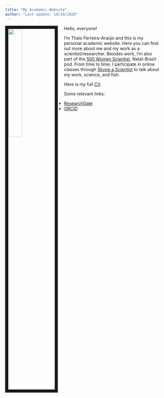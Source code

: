 ---
title: "My Academic Website"
author: "Last update: 19/10/2020"
---


<link rel="stylesheet" href="styles.css" type="text/css">

<img src="images/profile2.jpg" style="width:30%; border:10px solid; margin-right: 20px" align="left">


Hello, everyone! 

I'm Thais Ferreira-Araújo and this is my personal academic website. Here you can find out more about me and my work as a scientist/researcher. Besides work, I'm also part of the [500 Women Scientist](https://500womenscientists.org/), Natal-Brazil pod. From time to time, I participate in online classes through [Skype a Scientist](https://www.skypeascientist.com/) to talk about my work, science, and fish.

Here is my full [CV](files/CV_Thais_english.pdf).

Some relevant links:

- [ResearchGate](https://www.researchgate.net/profile/Thais_Ferreira-Araujo)
- [ORCID](https://orcid.org/0000-0002-7405-5907)